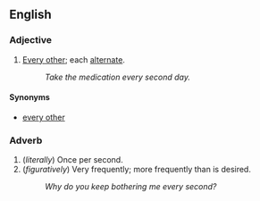 == English ==
===Adjective===

# [[Every other]]; each [[alternate]].
#: ''Take the medication every second day.''

====Synonyms====
*[[every other]]

===Adverb===

#(''literally'') Once per second.
#(''figuratively'') Very frequently; more frequently than is desired.
#:''Why do you keep bothering me every second?''